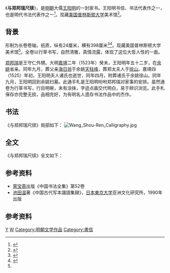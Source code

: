 《'''与郑邦瑞尺牍'''》，是[[明朝|明朝]]大儒[[王阳明|王阳明]]的一封家书。王阳明书信、书法代表作之一，也是明代书法代表作之一<ref>{{cite web|url=http://www.zgybsf.com/ZPXS/782.htm|title=王守仁《与郑邦瑞尺牍》|publisher=中国硬笔书法网|date=2006-07-01|accessdate=2014-06-08|deadurl=yes|archiveurl=https://web.archive.org/web/20140714150149/http://www.zgybsf.com/ZPXS/782.htm|archivedate=2014-07-14}}</ref>。现藏[[美国|美国]][[普林斯顿大学|普林斯顿大学]]美术馆<ref>{{cite web |url=http://www.geocities.jp/qsshc/cpoem/elliott.html |title=エリオット・コレクションと宋元の名蹟 |publisher=[[大阪市立美術館|大阪市立美術館]]《エリオット・コレクションと宋元の名蹟》展示品リスト |accessdate=2014-06-08 |language=ja |archive-url=https://web.archive.org/web/20140714200847/http://www.geocities.jp/qsshc/cpoem/elliott.html |archive-date=2014-07-14 |dead-url=yes }}</ref>。

==背景==

形制为长卷卷轴，纸质，纵有24厘米，横有398厘米<ref name="#1">{{cite web|url=http://www.good-arts.com/html/76/n-1576.html|title=王守仁 与郑邦瑞尺牍|publisher=美术网|date=2010年6月2日|accessdate=2014-06-08|deadurl=yes|archiveurl=https://web.archive.org/web/20160304140138/http://www.good-arts.com/html/76/n-1576.html|archivedate=2016年3月4日}}</ref><ref>{{cite web |url=http://www.shufazidian.com/j.php?ID=1034 |title=与郑邦瑞尺牍 |publisher=书法字典 古代碑帖集 |accessdate=2014-06-08 |archive-date=2019-02-19 |archive-url=https://web.archive.org/web/20190219100202/http://www.shufazidian.com/j.php?ID=1034 }}</ref>。现藏美国普林斯顿大学美术馆<ref name="#1"/>。全卷以行草书写，自然清雅，真情流露，体现了这位大哲人性的一面。

[[郑邦瑞|郑邦瑞]]是王守仁外甥。大明[[嘉靖|嘉靖]]二年（1523年）癸未，王阳明年五十二岁，在[[余姚|余姚]]省亲。同年九月，葬父亲[[王华_(明朝)|海日翁]]于余姚[[天柱峰|天柱峰]]，葬郑太夫人于[[徐山|徐山]]。嘉靖四（1525）年初，王阳明夫人诸氏也逝世，同年四月，附葬诸氏于余姚徐山。同年九月，王阳明回到余姚扫墓。此通手札是王阳明吩咐郑邦瑞对家事的安排。虽然通卷为行草书写，行目明晰，未有涂抹，字迹点画交代明白，易于辨识浏览。此手札保存亦完整无损，品相完好，为有明名人遗存书法作品中的杰作。

==书法==
《与郑邦瑞尺牍》局部如下：
[[File:Wang_Shou-Ren_Calligraphy.jpg|center]]

==全文==
《与郑邦瑞尺牍》全文如下：
{{squote|
修理聖龜山廟時，我因外祖及二舅父分上特捨梁木，聽社享將我名字寫在梁上。此廟既係社享香火所關，何不及早赴縣陳告。直待項家承買了，然後來說此是享人自失了事機。我自來不曾替人作書入府縣，此是人人所知，可多多上覆。二舅母（切莫見怪）此廟既不係廢毀之數，社享自可具情告理，若享人肯備些價錢取贖，縣中想亦未必不聽也。汝大母病勢如舊，服藥全不效。承二舅母掛念，遣人來看，多謝多謝。陽明字寄寶一姪收看，社中享人亦可上覆他。 

陽明字與鄭寶一官賢姪，汝祖母所投帳目可將文書逐一查出，與同去人照數討完，封送祖母收貯。不得輕易使費。此汝祖母再四叮囑之言，斷不可違。汝祖母因此帳目必欲回家，是我苦苦強留在此，汝可體悉此意，勿使我有誤汝祖母之罪乃可。家中凡事謹慎小心，女孫不久還差人來取，到此同住也，先說與知之。四月初三日，陽明字與列位賢弟姪同看。 

向曾遣人迎接二舅母，因病體未平復，遂不敢強。今聞已盡安好，故特差人奉迎。書到即望將帶孫女來此同住。其王處親事，須到此商議。停當後然可許一應事務。我自有處，不必勞心也，不一一。陽明書致寶一姪收看，十月十六日。<ref>{{cite web |url=http://www.9610.com/ming/wangshouren/01.htm |title=王守仁（1472--1528） |publisher=明代书法 |accessdate=2014-06-08 |archive-date=2017-12-11 |archive-url=https://web.archive.org/web/20171211071632/http://www.9610.com/ming/wangshouren/01.htm }}</ref>
}}

==参考资料==
* [[荣宝斋|荣宝斋]]出版《中国书法全集》第52卷
* [[池田温|池田温]]著《中国古代写本識語集録》，[[日本|日本]][[東京大学|東京大学]]亚洲文化研究所，1990年出版

==参考资料==
{{reflist|2}}

{{王阳明}}
[[Category:王守仁|Y]]
[[Category:明朝书法作品|W]]
[[Category:明朝文学作品|Category:明朝文学作品]]
[[Category:書信|Category:書信]]
